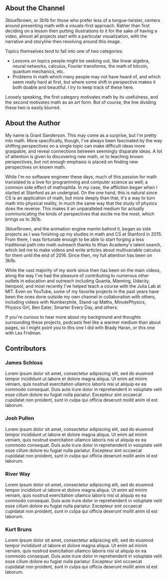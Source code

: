<Section>

# About the Channel

<Portrait image="images/about/channel.png" size="250px" flip={true} />

3blue1brown, or 3b1b for those who prefer less of a tongue-twister, centers around presenting math with a visuals-first approach.
Rather than first deciding on a lesson then putting illustrations to it for the sake of having a video, almost all projects start with a particular visualization, with the narrative and storyline then revolving around this image.

Topics themselves tend to fall into one of two categories:

- Lessons on topics people might be seeking out, like linear algebra, neural networks, calculus, Fourier transforms, the math of bitcoin, quantum mechanics, etc.
- Problems in math which many people may not have heard of, and which seem really hard at first, but where some shift in perspective makes it both doable and beautiful.
  I try to keep track of these here.

Loosely speaking, the first category motivates math by its usefulness, and the second motivates math as an art form.
But of course, the line dividing these two is easily blurred.

</Section><Section>

# About the Author

<Portrait image="images/about/grant.png" size="250px" />

My name is Grant Sanderson.
This may come as a surprise, but I'm pretty into math.
More specifically, though, I've always been fascinated by the way shifting perspectives on a single topic can make difficult ideas more graspable, and reveal connections between seemingly disparate ideas.
A lot of attention is given to discovering new math, or to teaching known perspectives, but not enough emphasis is placed on finding new perspectives on known math.

While I'm no software engineer these days, much of this passion for math translated to a love for programming and computer science as well; a common side effect of mathophila.
In my case, the affliction began when I started at Stanford as an undergrad.
On the one hand, this is natural since CS is an application of math, but more deeply than that, it's a way to turn math into physical reality, in much the same way that the study of physics does the reverse.
This makes it an unparalleled medium for actually communicating the kinds of perspectives that excite me the most, which brings us to 3b1b.

3blue1brown, and the animation engine manim behind it, began as side projects as I was finishing up my studies in math and CS at Stanford in 2015.
From there, I was fortunate enough to be able to start forging a less traditional path into math outreach thanks to Khan Academy's talent search, which led me to make videos and write articles about multivariable calculus for them until the end of 2016.
Since then, my full attention has been on 3b1b.

While the vast majority of my work since then has been on the main videos, along the way I've had the pleasure of contributing to numerous other outlets in education and outreach including Quanta, Manning, Udacity, Itempool, and most recently I've helped teach a course with the Julia Lab at MIT.
Even on YouTube, some of my favorite projects in the past years have been the ones done outside my own channel in collaboration with others, including videos with Numberphile, Stand-up Maths, MinutePhysics, Physics Girl, Ben Eater, Smarter Every Day, and others.

If you're curious to hear more about my background and thoughts surrounding these projects, podcasts feel like a warmer medium than about pages, so I might point you to this one I did with Brady Haran, or this one with Lex Fridman.

</Section><Section>

# Contributors

### James Schloss

<Portrait image="images/about/james-schloss.png" />

Lorem ipsum dolor sit amet, consectetur adipiscing elit, sed do eiusmod tempor incididunt ut labore et dolore magna aliqua.
Ut enim ad minim veniam, quis nostrud exercitation ullamco laboris nisi ut aliquip ex ea commodo consequat.
Duis aute irure dolor in reprehenderit in voluptate velit esse cillum dolore eu fugiat nulla pariatur.
Excepteur sint occaecat cupidatat non proident, sunt in culpa qui officia deserunt mollit anim id est laborum.

<Clickable
  link="https://github.com/leios"
  icon="fab fa-github"
  text="James' Work"
/>

### Josh Pullen

<Portrait image="images/about/josh-pullen.png" flip={true} />

Lorem ipsum dolor sit amet, consectetur adipiscing elit, sed do eiusmod tempor incididunt ut labore et dolore magna aliqua.
Ut enim ad minim veniam, quis nostrud exercitation ullamco laboris nisi ut aliquip ex ea commodo consequat.
Duis aute irure dolor in reprehenderit in voluptate velit esse cillum dolore eu fugiat nulla pariatur.
Excepteur sint occaecat cupidatat non proident, sunt in culpa qui officia deserunt mollit anim id est laborum.

<Clickable
  link="https://www.joshuapullen.com/"
  icon="fas fa-home"
  text="Josh's Website"
/>

### River Way

<Portrait image="images/about/river-way.png" />

Lorem ipsum dolor sit amet, consectetur adipiscing elit, sed do eiusmod tempor incididunt ut labore et dolore magna aliqua.
Ut enim ad minim veniam, quis nostrud exercitation ullamco laboris nisi ut aliquip ex ea commodo consequat.
Duis aute irure dolor in reprehenderit in voluptate velit esse cillum dolore eu fugiat nulla pariatur.
Excepteur sint occaecat cupidatat non proident, sunt in culpa qui officia deserunt mollit anim id est laborum.

<Clickable
  link="https://riverway.li/"
  icon="fas fa-home"
  text="River's Website"
/>

### Kurt Bruns

<Portrait image="images/about/kurt-bruns.png" flip={true} />

Lorem ipsum dolor sit amet, consectetur adipiscing elit, sed do eiusmod tempor incididunt ut labore et dolore magna aliqua.
Ut enim ad minim veniam, quis nostrud exercitation ullamco laboris nisi ut aliquip ex ea commodo consequat.
Duis aute irure dolor in reprehenderit in voluptate velit esse cillum dolore eu fugiat nulla pariatur.
Excepteur sint occaecat cupidatat non proident, sunt in culpa qui officia deserunt mollit anim id est laborum.

<Clickable
  link="https://kurtbruns.github.io/"
  icon="fab fa-github"
  text="Kurt's Work"
/>

</Section>
